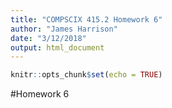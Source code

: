 ```yaml
---
title: "COMPSCIX 415.2 Homework 6"
author: "James Harrison"
date: "3/12/2018"
output: html_document
---
```


```r
knitr::opts_chunk$set(echo = TRUE)
```

#Homework 6
